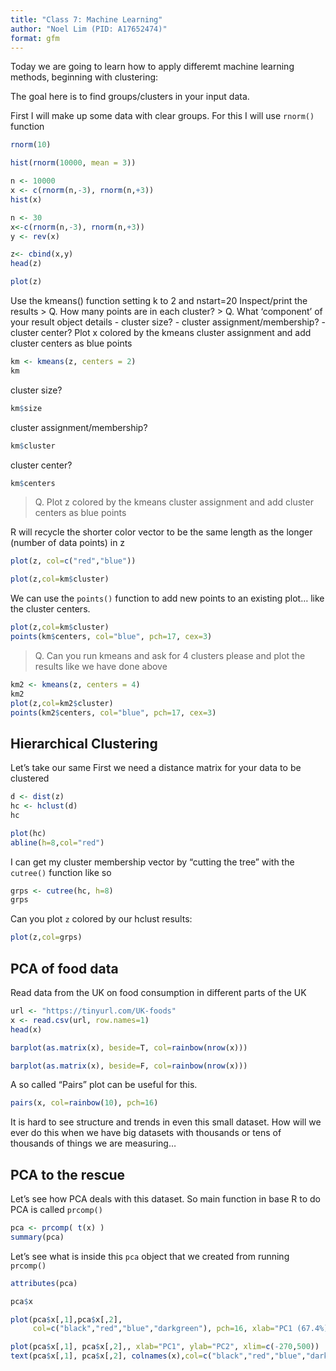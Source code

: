 ```yaml
---
title: "Class 7: Machine Learning"
author: "Noel Lim (PID: A17652474)"
format: gfm
---
```


Today we are going to learn how to apply differemt machine learning methods, beginning with clustering:

The goal here is to find groups/clusters in your input data.

First I will make up some data with clear groups. For this I will use `rnorm()` function
```r
rnorm(10)
```

```r
hist(rnorm(10000, mean = 3))
```

```r
n <- 10000
x <- c(rnorm(n,-3), rnorm(n,+3))
hist(x)
```

```r
n <- 30
x<-c(rnorm(n,-3), rnorm(n,+3))
y <- rev(x)

z<- cbind(x,y)
head(z)
```

```r
plot(z)
```
Use the kmeans() function setting k to 2 and nstart=20
Inspect/print the results
> Q. How many points are in each cluster?
> Q. What ‘component’ of your result object details
- cluster size?
- cluster assignment/membership?
- cluster center?
Plot x colored by the kmeans cluster assignment and
add cluster centers as blue points

```r
km <- kmeans(z, centers = 2)
km
```

cluster size?
```r
km$size
```


cluster assignment/membership?
```r
km$cluster
```


cluster center?
```r
km$centers
```

> Q. Plot z colored by the kmeans cluster assignment and
add cluster centers as blue points

R will recycle the shorter color vector to be the same length as the longer (number of data points) in z

```r
plot(z, col=c("red","blue"))
```

```r
plot(z,col=km$cluster)
```


We can use the `points()` function to add new points to an existing plot... like the cluster centers.

```r
plot(z,col=km$cluster)
points(km$centers, col="blue", pch=17, cex=3)
```

> Q. Can you run kmeans and ask for 4 clusters please and plot the results like we have done above

```r
km2 <- kmeans(z, centers = 4)
km2
plot(z,col=km2$cluster)
points(km2$centers, col="blue", pch=17, cex=3)
```
## Hierarchical Clustering

Let's take our same
First we need a distance matrix for your data to be clustered
```r
d <- dist(z)
hc <- hclust(d)
hc
```

```r
plot(hc)
abline(h=8,col="red")
```

I can get my cluster membership vector by "cutting the tree" with the `cutree()` function like so

```r
grps <- cutree(hc, h=8)
grps
```


Can you plot `z` colored by our hclust results:

```r
plot(z,col=grps)
```


## PCA of food data

Read data from the UK on food consumption in different parts of the UK

```r
url <- "https://tinyurl.com/UK-foods"
x <- read.csv(url, row.names=1)
head(x)
```

```r
barplot(as.matrix(x), beside=T, col=rainbow(nrow(x)))
```

```r
barplot(as.matrix(x), beside=F, col=rainbow(nrow(x)))
```

A so called "Pairs" plot can be useful for this.

```r
pairs(x, col=rainbow(10), pch=16)
```

It is hard to see structure and trends in even this small dataset. How will we ever do this when we have big datasets with thousands or tens of thousands of things we are measuring...

## PCA to the rescue

Let's see how PCA deals with this dataset. So main function in base R to do PCA is called `prcomp()`

```r
pca <- prcomp( t(x) )
summary(pca)
```

Let's see what is inside this `pca` object that we created from running `prcomp()`

```r
attributes(pca)
```

```r
pca$x
```

```r
plot(pca$x[,1],pca$x[,2], 
     col=c("black","red","blue","darkgreen"), pch=16, xlab="PC1 (67.4%)", ylab="PC2(29.05%)")
```
```r
plot(pca$x[,1], pca$x[,2],, xlab="PC1", ylab="PC2", xlim=c(-270,500))
text(pca$x[,1], pca$x[,2], colnames(x),col=c("black","red","blue","darkgreen"))
```

